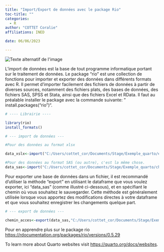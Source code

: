 ```yaml
---
title: "Import/Export de données avec le package Rio"
toc-title: ""
categories:
  - R
author: "COTTET Coralie"
affiliations: INED

date: 06/06/2023

---
```



<img src="logo_rio.png" alt="Texte alternatif de l'image" title="Titre de l'image" />


L'import de données est la base de tout programme informatique portant sur le traitement de données.
Le package "rio" est une collection de fonctions pour importer et exporter des données dans différents formats avec R. Il permet d'importer facilement des fichiers de données à partir de diverses sources, notamment des fichiers plats, des bases de données, des fichiers SAS, SPSS et Stata, ainsi que des fichiers Excel et RData.
Il faut au préalable installer le package avec la commande suivante: " install.packages("rio")".


```r


# ---- Librairie ---- 

library(rio)
install_formats()

# --- import de données --- 

#Pour des données au format xlsx

data_xslx<-import("C:/Users/cottet_cor/Documents/Stage/Exemple_quarto/election_leg.xlsx")

#Pour des données au format SAS (ou autre), c'est la même chose.
data_sas<-import("C:/Users/cottet_cor/Documents/Stage/Exemple_quarto/chemin_d_acces.sas7bdat")

```
Pour exporter une base de données dans un fichier, il est recommandé d'utiliser la méthode "export" en utilisant le dataframe que vous voulez exporter, ici "data_sas"  (comme illustré ci-dessous), et en spécifiant le chemin où vous souhaitez le sauvegarder. Cette méthode est généralement utilisée lorsque vous apportez des modifications directes à votre dataframe et que vous souhaitez enregistrer les changements quelque part.

```r

# --- export de données ---

chemin_acces<-export(data_sas,"C:/Users/cottet_cor/Documents/Stage/Exemple_quarto/election_leg.xlsx")


```
Pour en apprendre plus sur le package rio <https://rdocumentation.org/packages/rio/versions/0.5.29>

To learn more about Quarto websites visit <https://quarto.org/docs/websites>.
